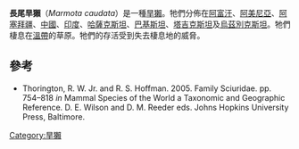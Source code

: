 {{Speciesbox
| name = 長尾旱獺
| image = Spermophilus fulvus (Uzbekistan).png
| image_width = 250px
| status = LC
| status_ref = <ref name=iucn>{{IUCN2008|assessors=Molur, S.|year=2008|id=12825|title=Marmota caudata|downloaded=6 January 2009}}</ref>
| genus = Marmota
| species = caudata
| authority = (Geoffroy, 1844)
}}

'''長尾旱獺'''（''Marmota caudata''）是一種[[旱獺|旱獺]]。牠們分佈在[[阿富汗|阿富汗]]、[[阿美尼亞|阿美尼亞]]、[[阿塞拜疆|阿塞拜疆]]、[[中國|中國]]、[[印度|印度]]、[[哈薩克斯坦|哈薩克斯坦]]、[[巴基斯坦|巴基斯坦]]、[[塔吉克斯坦|塔吉克斯坦]]及[[烏茲別克斯坦|烏茲別克斯坦]]。牠們棲息在[[溫帶|溫帶]]的草原。牠們的存活受到失去棲息地的威脅。

== 參考 ==
{{reflist}}
* Thorington, R. W. Jr. and R. S. Hoffman. 2005. Family Sciuridae. pp. 754–818 ''in'' Mammal Species of the World a Taxonomic and Geographic Reference. D. E. Wilson and D. M. Reeder eds. Johns Hopkins University Press, Baltimore.
{{Taxonbar|from=Q1470628}}

[[Category:旱獺|Category:旱獺]]